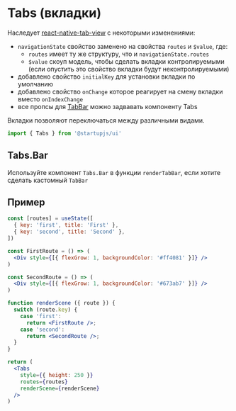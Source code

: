 
# Tabs (вкладки)

Наследует [react-native-tab-view](https://github.com/satya164/react-native-tab-view) с некоторыми изменениями:

- `navigationState` свойство заменено на свойства `routes` и `$value`, где:
  - `routes` имеет ту же структуру, что и `navigationState.routes`
  - `$value` скоуп модель, чтобы сделать вкладки контролируемыми (если опустить это свойство вкладки будут неконтролируемыми)
- добавлено свойство `initialKey` для установки вкладки по умолчанию
- добавлено свойство `onChange` которое реагирует на смену вкладки вместо `onIndexChange`
- все пропсы для [TabBar](https://github.com/satya164/react-native-tab-view#tabbar) можно задвавать компоненту Tabs

Вкладки позволяют переключаться между различными видами.

```jsx
import { Tabs } from '@startupjs/ui'
```

## Tabs.Bar
Используйте компонент `Tabs.Bar` в функции `renderTabBar`, если хотите сделать кастомный `TabBar`

## Пример

```jsx example
const [routes] = useState([
  { key: 'first', title: 'First' },
  { key: 'second', title: 'Second' },
])

const FirstRoute = () => (
  <Div style={[{ flexGrow: 1, backgroundColor: '#ff4081' }]} />
)

const SecondRoute = () => (
  <Div style={[{ flexGrow: 1, backgroundColor: '#673ab7' }]} />
)

function renderScene ({ route }) {
  switch (route.key) {
    case 'first':
      return <FirstRoute />;
    case 'second':
      return <SecondRoute />;
  }
}

return (
  <Tabs
    style={{ height: 250 }}
    routes={routes}
    renderScene={renderScene}
  />
)
```
